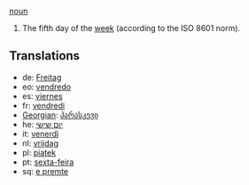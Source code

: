[[noun]]

#The fifth day of the [[week]] (according to the ISO 8601 norm).

==Translations==
*de: [[Freitag]]
*eo: [[vendredo]]
*es: [[viernes]]
*fr: [[vendredi]]
*[[Georgian]]: [[პარასკევი]]
*he: [[יום שישי]]
*it: [[venerdì]]
*nl: [[vrijdag]]
*pl: [[piątek]]
*pt: [[sexta-feira]]
*sq: [[e premte]]